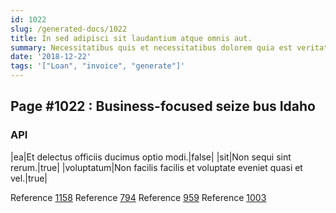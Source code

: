 ```yaml
---
id: 1022
slug: /generated-docs/1022
title: In sed adipisci sit laudantium atque omnis aut.
summary: Necessitatibus quis et necessitatibus dolorem quia est veritatis sint et.
date: '2018-12-22'
tags: '["Loan", "invoice", "generate"]'
---
```


## Page #1022 : Business-focused seize bus Idaho
### API

|ea|Et delectus officiis ducimus optio modi.|false|
|sit|Non sequi sint rerum.|true|
|voluptatum|Non facilis facilis et voluptate eveniet quasi et vel.|true|

Reference [1158](/1158)
Reference [794](/794)
Reference [959](/959)
Reference [1003](/1003)



